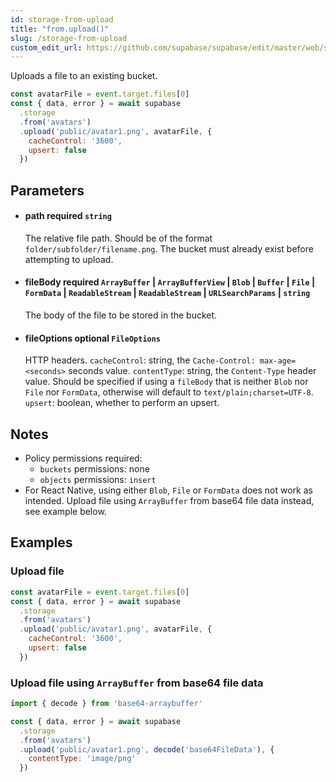 ```yaml
---
id: storage-from-upload
title: "from.upload()"
slug: /storage-from-upload
custom_edit_url: https://github.com/supabase/supabase/edit/master/web/spec/supabase_js_v2_ref.yml
---
```



Uploads a file to an existing bucket.

```js
const avatarFile = event.target.files[0]
const { data, error } = await supabase
  .storage
  .from('avatars')
  .upload('public/avatar1.png', avatarFile, {
    cacheControl: '3600',
    upsert: false
  })
```


## Parameters


<ul className="method-list-group">
  
<li className="method-list-item">
  <h4 className="method-list-item-label">
    <span className="method-list-item-label-name">
      path
    </span>
    <span className="method-list-item-label-badge required">
      required
    </span>
    <span className="method-list-item-validation">
      <code>string</code>
    </span>
  </h4>
  <div class="method-list-item-description">

The relative file path. Should be of the format `folder/subfolder/filename.png`. The bucket must already exist before attempting to upload.

  </div>
  
</li>


<li className="method-list-item">
  <h4 className="method-list-item-label">
    <span className="method-list-item-label-name">
      fileBody
    </span>
    <span className="method-list-item-label-badge required">
      required
    </span>
    <span className="method-list-item-validation">
      <code>ArrayBuffer</code> | <code>ArrayBufferView</code> | <code>Blob</code> | <code>Buffer</code> | <code>File</code> | <code>FormData</code> | <code>ReadableStream</code> | <code>ReadableStream</code> | <code>URLSearchParams</code> | <code>string</code>
    </span>
  </h4>
  <div class="method-list-item-description">

The body of the file to be stored in the bucket.

  </div>
  
</li>


<li className="method-list-item">
  <h4 className="method-list-item-label">
    <span className="method-list-item-label-name">
      fileOptions
    </span>
    <span className="method-list-item-label-badge false">
      optional
    </span>
    <span className="method-list-item-validation">
      <code>FileOptions</code>
    </span>
  </h4>
  <div class="method-list-item-description">

HTTP headers.
`cacheControl`: string, the `Cache-Control: max-age=<seconds>` seconds value.
`contentType`: string, the `Content-Type` header value. Should be specified if using a `fileBody` that is neither `Blob` nor `File` nor `FormData`, otherwise will default to `text/plain;charset=UTF-8`.
`upsert`: boolean, whether to perform an upsert.

  </div>
  
</li>

</ul>


## Notes

- Policy permissions required:
  - `buckets` permissions: none 
  - `objects` permissions: `insert`
- For React Native, using either `Blob`, `File` or `FormData` does not work as intended. Upload file using `ArrayBuffer` from base64 file data instead, see example below.










## Examples

### Upload file



```js
const avatarFile = event.target.files[0]
const { data, error } = await supabase
  .storage
  .from('avatars')
  .upload('public/avatar1.png', avatarFile, {
    cacheControl: '3600',
    upsert: false
  })
```

### Upload file using `ArrayBuffer` from base64 file data



```js
import { decode } from 'base64-arraybuffer'

const { data, error } = await supabase
  .storage
  .from('avatars')
  .upload('public/avatar1.png', decode('base64FileData'), {
    contentType: 'image/png'
  })
```